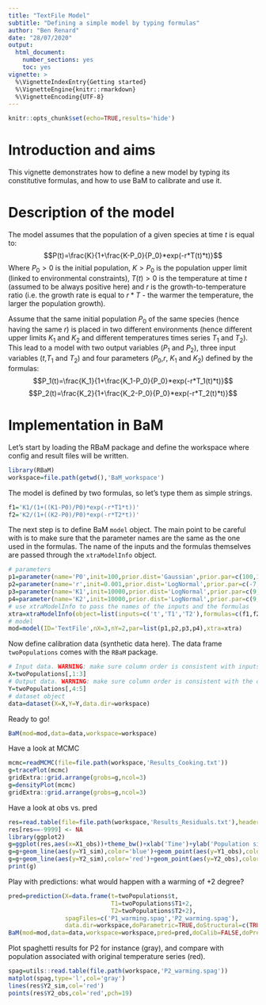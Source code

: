 ---
title: "TextFile Model"
subtitle: "Defining a simple model by typing formulas"
author: "Ben Renard"
date: "28/07/2020"
output: 
  html_document: 
    number_sections: yes
    toc: yes
vignette: >
  %\VignetteIndexEntry{Getting started}
  %\VignetteEngine{knitr::rmarkdown}
  %\VignetteEncoding{UTF-8}
---

```{r setup, include=FALSE}
knitr::opts_chunk$set(echo=TRUE,results='hide')
```
# Introduction and aims
This vignette demonstrates how to define a new model by typing its constitutive formulas, and how to use BaM to calibrate and use it.

# Description of the model
The model assumes that the population of a given species at time $t$ is equal to:
$$P(t)=\frac{K}{1+\frac{K-P_0}{P_0}*exp(-r*T(t)*t)}$$
Where $P_0>0$ is the initial population, $K>P_0$ is the population upper limit (linked to environmental constraints), $T(t)>0$ is the temperature at time $t$ (assumed to be always positive here) and $r$ is the growth-to-temperature ratio (i.e. the growth rate is equal to $r*T$ - the warmer the temperature, the larger the population growth).

Assume that the same initial population $P_0$ of the same species (hence having the same $r$) is placed in two different environments (hence different upper limits $K_1$ and $K_2$ and different temperatures times series $T_1$ and $T_2$). This lead to a model with two output variables ($P_1$ and $P_2$), three input variables ($t$,$T_1$ and $T_2$) and four parameters ($P_0$,$r$, $K_1$ and $K_2$) defined by the formulas:
$$P_1(t)=\frac{K_1}{1+\frac{K_1-P_0}{P_0}*exp(-r*T_1(t)*t)}$$
$$P_2(t)=\frac{K_2}{1+\frac{K_2-P_0}{P_0}*exp(-r*T_2(t)*t)}$$

# Implementation in BaM
Let's start by loading the RBaM package and define the workspace where config and result files will be written.

```{r}
library(RBaM)
workspace=file.path(getwd(),'BaM_workspace')
```

The model is defined by two formulas, so let's type them as simple strings.

```{r}
f1='K1/(1+((K1-P0)/P0)*exp(-r*T1*t))'
f2='K2/(1+((K2-P0)/P0)*exp(-r*T2*t))'
```

The next step is to define BaM `model` object. The main point to be careful with is to make sure that the parameter names are the same as the one used in the formulas. The name of the inputs and the formulas themselves are passed through the `xtraModelInfo` object.

```{r}
# parameters
p1=parameter(name='P0',init=100,prior.dist='Gaussian',prior.par=c(100,10))
p2=parameter(name='r',init=0.001,prior.dist='LogNormal',prior.par=c(-7,1))
p3=parameter(name='K1',init=10000,prior.dist='LogNormal',prior.par=c(9,1))
p4=parameter(name='K2',init=10000,prior.dist='LogNormal',prior.par=c(9,1))
# use xtraModelInfo to pass the names of the inputs and the formulas
xtra=xtraModelInfo(object=list(inputs=c('t','T1','T2'),formulas=c(f1,f2)))
# model
mod=model(ID='TextFile',nX=3,nY=2,par=list(p1,p2,p3,p4),xtra=xtra)
```

Now define calibration data (synthetic data here). The data frame `twoPopulations` comes with the `RBaM` package. 

```{r}
# Input data. WARNING: make sure column order is consistent with inputs declared in xtraModelInfo
X=twoPopulations[,1:3] 
# Output data. WARNING: make sure column order is consistent with the order of formulas
Y=twoPopulations[,4:5]
# dataset object
data=dataset(X=X,Y=Y,data.dir=workspace)
```

Ready to go!

```{r,results='asis'}
BaM(mod=mod,data=data,workspace=workspace)
```

Have a look at MCMC
```{r,results='asis'}
mcmc=readMCMC(file=file.path(workspace,'Results_Cooking.txt'))
g=tracePlot(mcmc)
gridExtra::grid.arrange(grobs=g,ncol=3)
g=densityPlot(mcmc)
gridExtra::grid.arrange(grobs=g,ncol=3)
```

Have a look at obs vs. pred
```{r,results='asis'}
res=read.table(file=file.path(workspace,'Results_Residuals.txt'),header=TRUE)
res[res==-9999] <- NA
library(ggplot2)
g=ggplot(res,aes(x=X1_obs))+theme_bw()+xlab('Time')+ylab('Population size')
g=g+geom_line(aes(y=Y1_sim),color='blue')+geom_point(aes(y=Y1_obs),color='blue')
g=g+geom_line(aes(y=Y2_sim),color='red')+geom_point(aes(y=Y2_obs),color='red')
print(g)
```

Play with predictions: what would happen with a warming of +2 degree? 

```{r,results='asis'}
pred=prediction(X=data.frame(t=twoPopulations$t,
                             T1=twoPopulations$T1+2,
                             T2=twoPopulations$T2+2),
                spagFiles=c('P1_warming.spag','P2_warming.spag'),
                data.dir=workspace,doParametric=TRUE,doStructural=c(TRUE,TRUE))
BaM(mod=mod,data=data,workspace=workspace,pred=pred,doCalib=FALSE,doPred=TRUE)
```

Plot spaghetti results for P2 for instance (gray), and compare with population associated with original temperature series (red). 

```{r,results='asis'}
spag=utils::read.table(file.path(workspace,'P2_warming.spag'))
matplot(spag,type='l',col='gray')
lines(res$Y2_sim,col='red')
points(res$Y2_obs,col='red',pch=19)
```
